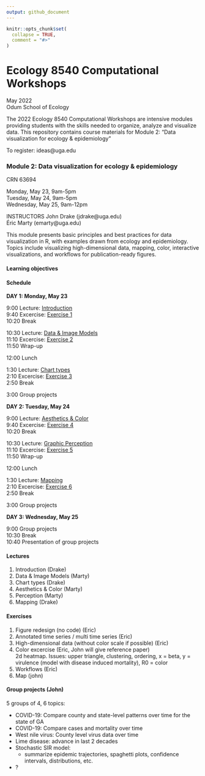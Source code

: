 ```yaml
---
output: github_document
---
```


<!-- README.md is generated from README.Rmd. Please edit that file -->

```r
knitr::opts_chunk$set(
  collapse = TRUE,
  comment = "#>"
)
```

# Ecology 8540 Computational Workshops
May 2022  
Odum School of Ecology

The 2022 Ecology 8540 Computational Workshops are intensive modules providing students with the skills needed to organize, analyze and visualize data. This repository contains course materials for Module 2: "Data visualization for ecology & epidemiology" 

To register: ideas@uga.edu

### Module 2: Data visualization for ecology & epidemiology
CRN 63694

Monday, May 23, 9am-5pm  
Tuesday, May 24, 9am-5pm    
Wednesday, May 25, 9am-12pm

INSTRUCTORS
John Drake (jdrake@uga.edu)  
Éric Marty (emarty@uga.edu)

This module presents basic principles and best practices for data visualization in R, with examples drawn from ecology and epidemiology. Topics include visualizing high-dimensional data, mapping, color, interactive visualizations, and workflows for publication-ready figures.

#### Learning objectives

#### Schedule

**DAY 1: Monday, May 23**

9:00    Lecture: [Introduction]()	 
9:40    Excercise: [Exercise 1]()	 
10:20   Break

10:30   Lecture: [Data & Image Models]()	 
11:10   Excercise: [Exercise 2]()	 
11:50   Wrap-up

12:00   Lunch

1:30    Lecture: [Chart types]()	 
2:10    Excercise: [Exercise 3]()	 
2:50    Break

3:00    Group projects

**DAY 2: Tuesday, May 24**

9:00    Lecture: [Aesthetics & Color]()	 
9:40    Excercise: [Exercise 4]()	 
10:20   Break

10:30   Lecture: [Graphic Perception]()	 
11:10   Excercise: [Exercise 5]()	 
11:50   Wrap-up

12:00   Lunch

1:30    Lecture: [Mapping]()	 
2:10    Excercise: [Exercise 6]()	 
2:50    Break

3:00    Group projects

**DAY 3: Wednesday, May 25**

9:00    Group projects  
10:30   Break  
10:40   Presentation of group projects  

#### Lectures

1. Introduction (Drake)  
2. Data & Image Models (Marty)
3. Chart types (Drake)
4. Aesthetics & Color (Marty)
5. Perception (Marty)
6. Mapping (Drake)

#### Exercises

1. Figure redesign (no code) (Eric)  
2. Annotated time series / multi time series (Eric)  
3. High-dimensional data (without color scale if possible) (Eric)  
4. Color excercise (Eric, John will give reference paper)  
2d heatmap. Issues: upper triangle, clustering, ordering, x = beta, y = virulence (model with disease induced mortality), R0 = color  
5. Workflows (Eric)  
6. Map (john)  


#### Group projects (John)
5 groups of 4, 6 topics:

- COVID-19: Compare county and state-level patterns over time for the state of GA  
- COVID-19: Compare cases and mortality over time  
- West nile virus: County level virus data over time
- Lime disease: advance in last 2 decades
- Stochastic SIR model: 
  - summarize epidemic trajectories, spaghetti plots, confidence intervals, distributions, etc.
- ?


